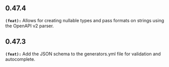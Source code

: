 ## 0.47.4
**`(feat):`** Allows for creating nullable types and pass formats on strings using the OpenAPI v2 parser.


## 0.47.3
**`(feat):`** Add the JSON schema to the generators.yml file for validation and autocomplete.


